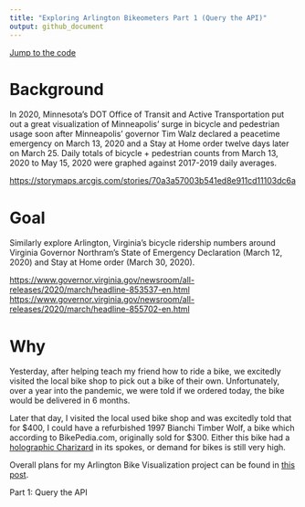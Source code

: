 ```yaml
---
title: "Exploring Arlington Bikeometers Part 1 (Query the API)"
output: github_document
---
```


[Jump to the code]()

# Background

In 2020, Minnesota's DOT Office of Transit and Active Transportation put out a great visualization of Minneapolis' surge in bicycle and pedestrian usage soon after Minneapolis' governor Tim Walz declared a peacetime emergency on March 13, 2020 and a Stay at Home order twelve days later on March 25. Daily totals of bicycle + pedestrian counts from March 13, 2020 to May 15, 2020 were graphed against 2017-2019 daily averages.

<https://storymaps.arcgis.com/stories/70a3a57003b541ed8e911cd11103dc6a>

# Goal

Similarly explore Arlington, Virginia's bicycle ridership numbers around Virginia Governor Northram's State of Emergency Declaration (March 12, 2020) and Stay at Home order (March 30, 2020).

<https://www.governor.virginia.gov/newsroom/all-releases/2020/march/headline-853537-en.html> <https://www.governor.virginia.gov/newsroom/all-releases/2020/march/headline-855702-en.html>

# Why

Yesterday, after helping teach my friend how to ride a bike, we excitedly visited the local bike shop to pick out a bike of their own. Unfortunately, over a year into the pandemic, we were told if we ordered today, the bike would be delivered in 6 months.

Later that day, I visited the local used bike shop and was excitedly told that for \$400, I could have a refurbished 1997 Bianchi Timber Wolf, a bike which according to BikePedia.com, originally sold for \$300. Either this bike had a  [holographic Charizard](https://www.polygon.com/22356401/holographic-charizard-ebay-300k-sold-pokemon-cards) in its spokes, or demand for bikes is still very high.

Overall plans for my Arlington Bike Visualization project can be found in [this post]().


Part 1: Query the API
